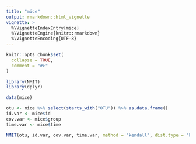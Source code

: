 ```yaml
---
title: "mice"
output: rmarkdown::html_vignette
vignette: >
  %\VignetteIndexEntry{mice}
  %\VignetteEngine{knitr::rmarkdown}
  %\VignetteEncoding{UTF-8}
---
```


```r
knitr::opts_chunk$set(
  collapse = TRUE,
  comment = "#>"
)
```

```r
library(NMIT)
library(dplyr)
```

```r
data(mice)
```

```r
otu <- mice %>% select(starts_with("OTU")) %>% as.data.frame()
id.var <- mice$id
cov.var <- mice$group
time.var <- mice$time

NMIT(otu, id.var, cov.var, time.var, method = "kendall", dist.type = "F")
```
